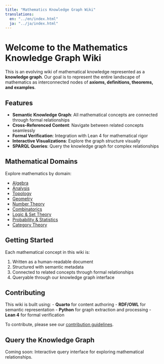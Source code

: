 ```yaml
---
title: "Mathematics Knowledge Graph Wiki"
translations:
  en: "../en/index.html"
  ja: "../ja/index.html"
---
```


# Welcome to the Mathematics Knowledge Graph Wiki

This is an evolving wiki of mathematical knowledge represented as a **knowledge graph**. Our goal is to represent the entire landscape of mathematics as interconnected nodes of **axioms, definitions, theorems, and examples**.

## Features

- **Semantic Knowledge Graph**: All mathematical concepts are connected through formal relationships
- **Cross-Referenced Content**: Navigate between related concepts seamlessly
- **Formal Verification**: Integration with Lean 4 for mathematical rigor
- **Interactive Visualizations**: Explore the graph structure visually
- **SPARQL Queries**: Query the knowledge graph for complex relationships

## Mathematical Domains

Explore mathematics by domain:

- [Algebra](content/en/algebra/index.qmd)
- [Analysis](content/en/analysis/index.qmd)
- [Topology](content/en/topology/index.qmd)
- [Geometry](content/en/geometry/index.qmd)
- [Number Theory](content/en/number-theory/index.qmd)
- [Combinatorics](content/en/combinatorics/index.qmd)
- [Logic & Set Theory](content/en/logic-set-theory/index.qmd)
- [Probability & Statistics](content/en/probability-statistics/index.qmd)
- [Category Theory](content/en/category-theory/index.qmd)

## Getting Started

Each mathematical concept in this wiki is:

1. Written as a human-readable document
2. Structured with semantic metadata
3. Connected to related concepts through formal relationships
4. Queryable through our knowledge graph interface

## Contributing

This wiki is built using:
- **Quarto** for content authoring
- **RDF/OWL** for semantic representation
- **Python** for graph extraction and processing
- **Lean 4** for formal verification

To contribute, please see our [contribution guidelines](contributing.qmd).

## Query the Knowledge Graph

Coming soon: Interactive query interface for exploring mathematical relationships.
